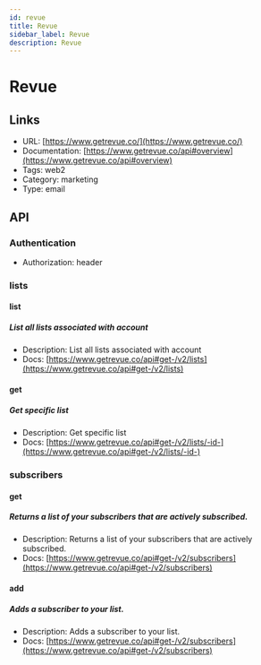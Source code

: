 ```yaml
---
id: revue
title: Revue
sidebar_label: Revue
description: Revue
---
```


# Revue

## Links

* URL: [https://www.getrevue.co/](https://www.getrevue.co/)
* Documentation: [https://www.getrevue.co/api#overview](https://www.getrevue.co/api#overview)
* Tags: web2
* Category: marketing
* Type: email

## API

### Authentication

* Authorization: header

### lists

#### list

##### List all lists associated with account

* Description: List all lists associated with account
* Docs: [https://www.getrevue.co/api#get-/v2/lists](https://www.getrevue.co/api#get-/v2/lists)

#### get

##### Get specific list

* Description: Get specific list
* Docs: [https://www.getrevue.co/api#get-/v2/lists/-id-](https://www.getrevue.co/api#get-/v2/lists/-id-)

### subscribers

#### get

##### Returns a list of your subscribers that are actively subscribed.

* Description: Returns a list of your subscribers that are actively subscribed.
* Docs: [https://www.getrevue.co/api#get-/v2/subscribers](https://www.getrevue.co/api#get-/v2/subscribers)

#### add

##### Adds a subscriber to your list.

* Description: Adds a subscriber to your list.
* Docs: [https://www.getrevue.co/api#get-/v2/subscribers](https://www.getrevue.co/api#get-/v2/subscribers)

